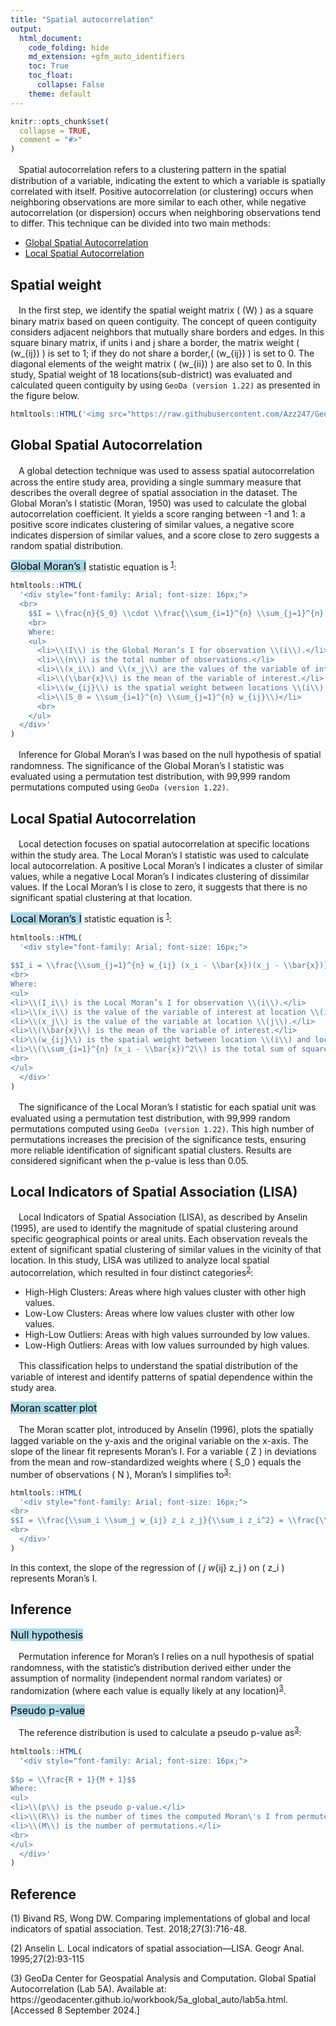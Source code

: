 ```yaml
---
title: "Spatial autocorrelation"
output: 
  html_document:
    code_folding: hide
    md_extension: +gfm_auto_identifiers
    toc: True
    toc_float:
      collapse: False
    theme: default
---
```


```r
knitr::opts_chunk$set(
  collapse = TRUE,
  comment = "#>"
)
```

ㅤSpatial autocorrelation refers to a clustering pattern in the spatial distribution of a variable, indicating the extent to which a variable is spatially correlated with itself. Positive autocorrelation (or clustering) occurs when neighboring observations are more similar to each other, while negative autocorrelation (or dispersion) occurs when neighboring observations tend to differ. This technique can be divided into two main methods:

- [Global Spatial Autocorrelation](#global-spatial-autocorrelation)
- [Local Spatial Autocorrelation](#local-spatial-autocorrelation)

## Spatial weight
ㅤIn the first step, we identify the spatial weight matrix \(  (W) \) as a square binary matrix based on queen contiguity. The concept of queen contiguity considers adjacent neighbors that mutually share borders and edges. In this square binary matrix, if units i and j share a border, the matrix weight \( (w_{ij}) \) is set to 1; if they do not share a border,\( (w_{ij}) \) is set to 0. The diagonal elements of the weight matrix \( (w_{ii}) \) are also set to 0. In this study, Spatial weight of 18 locations(sub-district) was evaluated and calculated queen contiguity by using `GeoDa (version 1.22)` as presented in the figure below.

```r
htmltools::HTML('<img src="https://raw.githubusercontent.com/Azz247/GeoTB/main/man/figures/weight%20queen.png" width="80%" />')
```

## Global Spatial Autocorrelation
ㅤA global detection technique was used to assess spatial autocorrelation across the entire study area, providing a single summary measure that describes the overall degree of spatial association in the dataset. The Global Moran’s I statistic (Moran, 1950) was used to calculate the global autocorrelation coefficient. It yields a score ranging between -1 and 1: a positive score indicates clustering of similar values, a negative score indicates dispersion of similar values, and a score close to zero suggests a random spatial distribution.

<mark style = "font-size: 16px; background-color : lightblue; ">Global Moran’s I</mark> statistic equation is <sup>[1](#ref1)</sup>:

```r
htmltools::HTML(
  '<div style="font-family: Arial; font-size: 16px;">
  <br>
    $$I = \\frac{n}{S_0} \\cdot \\frac{\\sum_{i=1}^{n} \\sum_{j=1}^{n} w_{ij} (x_i - \\bar{x})(x_j - \\bar{x})}{\\sum_{i=1}^{n} (x_i - \\bar{x})^2}$$
    <br>
    Where:
    <ul>
      <li>\\(I\\) is the Global Moran’s I for observation \\(i\\).</li>
      <li>\\(n\\) is the total number of observations.</li>
      <li>\\(x_i\\) and \\(x_j\\) are the values of the variable of interest at locations \\(i\\) and \\(j\\).</li>
      <li>\\(\\bar{x}\\) is the mean of the variable of interest.</li>
      <li>\\(w_{ij}\\) is the spatial weight between locations \\(i\\) and \\(j\\).</li>
      <li>\\(S_0 = \\sum_{i=1}^{n} \\sum_{j=1}^{n} w_{ij}\\)</li>
      <br>
    </ul>
  </div>'
)
```

ㅤInference for Global Moran’s I was based on the null hypothesis of spatial randomness. The significance of the Global Moran’s I statistic was evaluated using a permutation test distribution, with 99,999 random permutations computed using `GeoDa (version 1.22)`. 	

## Local Spatial Autocorrelation
ㅤLocal detection focuses on spatial autocorrelation at specific locations within the study area. The Local Moran’s I statistic was used to calculate local autocorrelation. A positive Local Moran’s I indicates a cluster of similar values, while a negative Local Moran’s I indicates clustering of dissimilar values. If the Local Moran’s I is close to zero, it suggests that there is no significant spatial clustering at that location.

<mark style = "font-size: 16px; background-color : lightblue; ">Local Moran’s I</mark> statistic equation is <sup>[1](#ref1)</sup>:

```r
htmltools::HTML(
  '<div style="font-family: Arial; font-size: 16px;">
  
$$I_i = \\frac{\\sum_{j=1}^{n} w_{ij} (x_i - \\bar{x})(x_j - \\bar{x})}{\\sum_{i=1}^{n} (x_i - \\bar{x})^2}$$
<br>
Where:
<ul>
<li>\\(I_i\\) is the Local Moran’s I for observation \\(i\\).</li>
<li>\\(x_i\\) is the value of the variable of interest at location \\(i\\).</li>
<li>\\(x_j\\) is the value of the variable at location \\(j\\).</li>
<li>\\(\\bar{x}\\) is the mean of the variable of interest.</li>
<li>\\(w_{ij}\\) is the spatial weight between location \\(i\\) and location \\(j\\).</li>
<li>\\(\\sum_{i=1}^{n} (x_i - \\bar{x})^2\\) is the total sum of squared deviations from the mean.</li>
<br>
</ul>
  </div>'
)

```

ㅤThe significance of the Local Moran’s I statistic for each spatial unit was evaluated using a permutation test distribution, with 99,999 random permutations computed using `GeoDa (version 1.22)`. This high number of permutations increases the precision of the significance tests, ensuring more reliable identification of significant spatial clusters. Results are considered significant when the p-value is less than 0.05.

## Local Indicators of Spatial Association (LISA)
ㅤLocal Indicators of Spatial Association (LISA), as described by Anselin (1995), are used to identify the magnitude of spatial clustering around specific geographical points or areal units. Each observation reveals the extent of significant spatial clustering of similar values in the vicinity of that location. In this study, LISA was utilized to analyze local spatial autocorrelation, which resulted in four distinct categories<sup>[2](#ref2)</sup>:

- High-High Clusters: Areas where high values cluster with other high values.
- Low-Low Clusters: Areas where low values cluster with other low values.
- High-Low Outliers: Areas with high values surrounded by low values.
- Low-High Outliers: Areas with low values surrounded by high values.

ㅤThis classification helps to understand the spatial distribution of the variable of interest and identify patterns of spatial dependence within the study area.

<mark style = "font-size: 16px; background-color : lightblue; ">Moran scatter plot</mark>

ㅤThe Moran scatter plot, introduced by Anselin (1996), plots the spatially lagged variable on the y-axis and the original variable on the x-axis. The slope of the linear fit represents Moran’s I. For a variable \( Z \) in deviations from the mean and row-standardized weights where \( S_0 \) equals the number of observations \( N \), Moran’s I simplifies to<sup>[3](#ref3)</sup>:

```r
htmltools::HTML(
  '<div style="font-family: Arial; font-size: 16px;">
<br>
$$I = \\frac{\\sum_i \\sum_j w_{ij} z_i z_j}{\\sum_i z_i^2} = \\frac{\\sum_i (z_i \\times \\sum_j w_{ij} z_j)}{\\sum_i z_i^2}$$
<br>
  </div>'
)
```

In this context, the slope of the regression of \( \sum_j w_{ij} z_j \) on \( z_i \) represents Moran’s I.

## Inference

<mark style = "font-size: 16px; background-color : lightblue; ">Null hypothesis</mark> 

ㅤPermutation inference for Moran’s I relies on a null hypothesis of spatial randomness, with the statistic's distribution derived either under the assumption of normality (independent normal random variates) or randomization (where each value is equally likely at any location)<sup>[3](#ref3)</sup>.


<mark style = "font-size: 16px; background-color : lightblue; ">Pseudo p-value</mark>

ㅤThe reference distribution is used to calculate a pseudo p-value as<sup>[3](#ref3)</sup>:

```r
htmltools::HTML(
  '<div style="font-family: Arial; font-size: 16px;">
  
$$p = \\frac{R + 1}{M + 1}$$
Where:
<ul>
<li>\\(p\\) is the pseudo p-value.</li>
<li>\\(R\\) is the number of times the computed Moran\'s I from permuted data is equal to or more extreme than the observed statistic.</li>
<li>\\(M\\) is the number of permutations.</li>
<br>
</ul>
  </div>'
)
```

## Reference
<a id="ref1"></a>(1) Bivand RS, Wong DW. Comparing implementations of global and local indicators of spatial association. Test. 2018;27(3):716-48.

<a id="ref2"></a>(2) Anselin L. Local indicators of spatial association—LISA. Geogr Anal. 1995;27(2):93-115

<a id="ref3"></a>(3) GeoDa Center for Geospatial Analysis and Computation. Global Spatial Autocorrelation (Lab 5A). Available at: https://geodacenter.github.io/workbook/5a_global_auto/lab5a.html. [Accessed 8 September 2024.]
